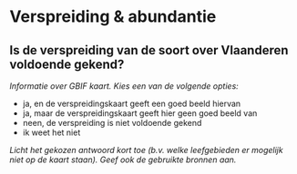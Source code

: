 # Verspreiding & abundantie

## Is de verspreiding van de soort over Vlaanderen voldoende gekend?

*Informatie over GBIF kaart. Kies een van de volgende opties:*

- ja, en de verspreidingskaart geeft een goed beeld hiervan
- ja, maar de verspreidingskaart geeft hier geen goed beeld van
- neen, de verspreiding is niet voldoende gekend
- ik weet het niet

*Licht het gekozen antwoord kort toe (b.v. welke leefgebieden er mogelijk niet op de kaart staan). Geef ook de gebruikte bronnen aan.*

&nbsp;


